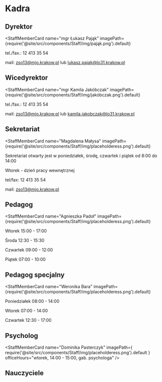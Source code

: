 # Kadra

## Dyrektor


<StaffMemberCard
  name="mgr Łukasz Pająk"
  imagePath={require('@site/src/components/Staff/img/pająk.png').default}
>

tel./fax.: 12 413 35 54

mail: zso13@mjo.krakow.pl lub lukasz.pajak@lo31.krakow.pl

</StaffMemberCard>

## Wicedyrektor

<StaffMemberCard
  name="mgr Kamila Jakóbczak"
  imagePath={require('@site/src/components/Staff/img/jakóbczak.png').default}
>

tel./fax.: 12 413 35 54

mail: zso13@mjo.krakow.pl lub kamila.jakobczak@lo31.krakow.pl

</StaffMemberCard>

## Sekretariat

<StaffMemberCard
  name="Magdalena Małysa"
  imagePath={require('@site/src/components/Staff/img/placeholderess.png').default}
>

Sekretariat otwarty jest w poniedziałek, środę, czwartek i piątek od 8:00 do
14:00

Wtorek - dzień pracy wewnętrznej

tel/fax: 12 413 35 54

mail: zso13@mjo.krakow.pl

</StaffMemberCard>

## Pedagog

<StaffMemberCard
  name="Agnieszka Padoł"
  imagePath={require('@site/src/components/Staff/img/placeholderess.png').default}
>

Wtorek 15:00 - 17:00

Środa 12:30 - 15:30

Czwartek 09:00 - 12:00

Piątek 07:00 - 10:00

</StaffMemberCard>

## Pedagog specjalny

<StaffMemberCard
  name="Weronika Bara"
  imagePath={require('@site/src/components/Staff/img/placeholderess.png').default}
>

Poniedziałek 08:00 - 14:00

Wtorek 07:00 - 14:00

Czwartek 12:30 - 17:00

</StaffMemberCard>

## Psycholog

<StaffMemberCard
  name="Dominika Pasterczyk"
  imagePath={
    require('@site/src/components/Staff/img/placeholderess.png').default
  }
  officeHours="wtorek, 14:00 - 15:00, gab. psychologa"
/>

## Nauczyciele


<Teachers />
